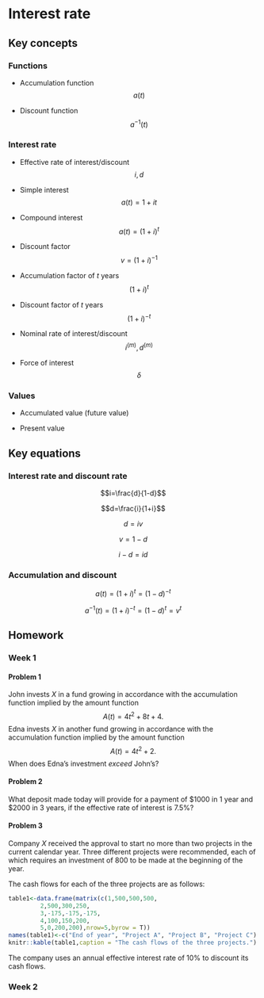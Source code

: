# Interest rate

## Key concepts

### Functions {-}

- Accumulation function $$a(t)$$

- Discount function $$a^{-1}(t)$$

### Interest rate {-}

- Effective rate of interest/discount $$i,d$$

- Simple interest $$a(t)=1+it$$

- Compound interest $$a(t)=(1+i)^t$$

- Discount factor $$v=(1+i)^{-1}$$

- Accumulation factor of $t$ years $$(1+i)^t$$

- Discount factor of $t$ years $$(1+i)^{-t}$$

- Nominal rate of interest/discount $$i^{(m)},d^{(m)}$$

- Force of interest $$\delta$$

### Values {-}

- Accumulated value (future value) 

- Present value

## Key equations

### Interest rate and discount rate {-}

$$i=\frac{d}{1-d}$$

$$d=\frac{i}{1+i}$$

$$d=iv$$

$$v=1-d$$

$$i-d=id$$

### Accumulation and discount {-}

$$a(t)=(1+i)^t=(1-d)^{-t}$$

$$a^{-1}(t)=(1+i)^{-t}=(1-d)^t=v^t$$



## Homework

### Week 1 {-}

#### Problem 1 {-}

John invests $X$ in a fund growing in accordance with the accumulation function implied by the amount function
$$A(t)=4t^2+8t+4.$$
Edna invests $X$ in another fund growing in accordance with the accumulation function implied by the amount function $$A(t)=4t^2+2.$$
When does Edna's investment *exceed* John’s?

#### Problem 2 {-}

What deposit made today will provide for a payment of $\$1000$ in 1 year and $\$2000$ in 3 years, if the effective rate of interest is $7.5\%$?

#### Problem 3 {-}

Company $X$ received the approval to start no more than two projects in the current calendar year.
Three different projects were recommended, each of which requires an investment of 800 to be made at the beginning of the year.

The cash flows for each of the three projects are as follows:
```r
table1<-data.frame(matrix(c(1,500,500,500, 
         2,500,300,250, 
         3,-175,-175,-175,
         4,100,150,200,
         5,0,200,200),nrow=5,byrow = T))
names(table1)<-c("End of year", "Project A", "Project B", "Project C")
knitr::kable(table1,caption = "The cash flows of the three projects.")
```

The company uses an annual effective interest rate of $10\%$ to discount its cash flows.

### Week 2 {-}






